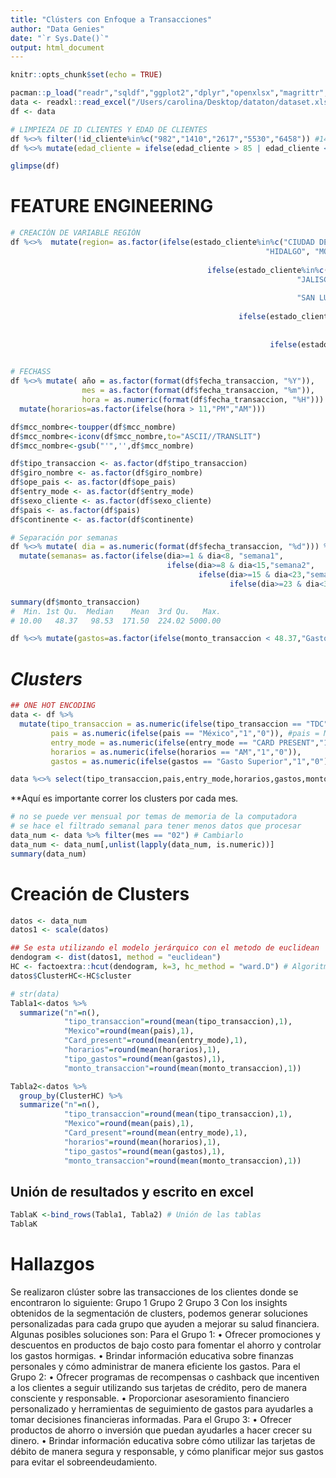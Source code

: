 ```yaml
---
title: "Clústers con Enfoque a Transacciones"
author: "Data Genies"
date: "`r Sys.Date()`"
output: html_document
---
```


```r
knitr::opts_chunk$set(echo = TRUE)
```

```r
pacman::p_load("readr","sqldf","ggplot2","dplyr","openxlsx","magrittr","skimr")
data <- readxl::read_excel("/Users/carolina/Desktop/dataton/dataset.xlsx")
df <- data
```

```r
# LIMPIEZA DE ID CLIENTES Y EDAD DE CLIENTES
df %<>% filter(!id_cliente%in%c("982","1410","2617","5530","6458")) #144 transacciones
df %<>% mutate(edad_cliente = ifelse(edad_cliente > 85 | edad_cliente < 18,33,edad_cliente))
```

```r
glimpse(df)
```

# **FEATURE ENGINEERING**
```r
# CREACIÓN DE VARIABLE REGIÓN 
df %<>%  mutate(region= as.factor(ifelse(estado_cliente%in%c("CIUDAD DE MEXICO", "MEXICO", "GUANAJUATO",
                                                         "HIDALGO", "MORELOS", "PUEBLA", "QUERETARON","TLAXCALA"),"Centro", 
                                            
                                            ifelse(estado_cliente%in%c("AGUASCALIENTES", "BAJA CALIFORNIA SUR", "COLIMA", "DURANGO", 
                                                                "JALISCO","MICHOACAN DE OCAMPO", "NAYARIT",
                                                                
                                                                "SAN LUIS POTOSI", "SINALOA", "ZACATECAS"),"Centro Norte",
                                                   
                                                   ifelse(estado_cliente%in% c("CAMPECHE","CHIAPAS","GUERRERO","OAXACA","QUINTANA ROO",
                                                                        "TABASCO","VERACRUZ DE IGNACIO DE LA LLAV","YUCATAN"),"Sur",
                                                          
                                                          ifelse(estado_cliente%in%c("BAJA CALIFORNIA", "CHIHUAHA", "COAHUILA", "NUEVO LEON",
                                                                              "SONORA", "TAMAULIPAS" ),"Norte","Otro"))))))
```

```r
# FECHASS
df %<>% mutate( año = as.factor(format(df$fecha_transaccion, "%Y")),
                mes = as.factor(format(df$fecha_transaccion, "%m")),
                hora = as.numeric(format(df$fecha_transaccion, "%H"))) %>%
  mutate(horarios=as.factor(ifelse(hora > 11,"PM","AM")))
```

```r
df$mcc_nombre<-toupper(df$mcc_nombre)
df$mcc_nombre<-iconv(df$mcc_nombre,to="ASCII//TRANSLIT")
df$mcc_nombre<-gsub("'",'',df$mcc_nombre)
```

```r
df$tipo_transaccion <- as.factor(df$tipo_transaccion)
df$giro_nombre <- as.factor(df$giro_nombre)
df$ope_pais <- as.factor(df$ope_pais)
df$entry_mode <- as.factor(df$entry_mode)
df$sexo_cliente <- as.factor(df$sexo_cliente)
df$pais <- as.factor(df$pais)
df$continente <- as.factor(df$continente)
```

```r
# Separación por semanas 
df %<>% mutate( dia = as.numeric(format(df$fecha_transaccion, "%d"))) %>% 
  mutate(semanas= as.factor(ifelse(dia>=1 & dia<8, "semana1", 
                                   ifelse(dia>=8 & dia<15,"semana2", 
                                          ifelse(dia>=15 & dia<23,"semana3", 
                                                 ifelse(dia>=23 & dia<32,"semana4",NA))))))
```

```r
summary(df$monto_transaccion)
#  Min. 1st Qu.  Median    Mean  3rd Qu.   Max. 
# 10.00   48.37   98.53  171.50  224.02 5000.00 

df %<>% mutate(gastos=as.factor(ifelse(monto_transaccion < 48.37,"Gasto Hormiga","Gasto Superior")))
```

# *Clusters* 

```r
## ONE HOT ENCODING
data <- df %>% 
  mutate(tipo_transaccion = as.numeric(ifelse(tipo_transaccion == "TDC","1","0")), #tipo_transaccion: TDC 1 - TDD 0
         pais = as.numeric(ifelse(pais == "México","1","0")), #pais = México 1 - 0 
         entry_mode = as.numeric(ifelse(entry_mode == "CARD PRESENT","1","0")), #entry_mode = CARD PRESENT 1
         horarios = as.numeric(ifelse(horarios == "AM","1","0")),
         gastos = as.numeric(ifelse(gastos == "Gasto Superior","1","0"))) #Horarios = am 1
```

```r
data %<>% select(tipo_transaccion,pais,entry_mode,horarios,gastos,monto_transaccion,mes,semanas) # variables numericas de interes
```
**Aquí es importante correr los clusters por cada mes*.*
```r
# no se puede ver mensual por temas de memoria de la computadora
# se hace el filtrado semanal para tener menos datos que procesar 
data_num <- data %>% filter(mes == "02") # Cambiarlo 
data_num <- data_num[,unlist(lapply(data_num, is.numeric))] 
summary(data_num)
```

# **Creación de Clusters** 

```r
datos <- data_num 
datos1 <- scale(datos)
```

```r
## Se esta utilizando el modelo jerárquico con el metodo de euclidean
dendogram <- dist(datos1, method = "euclidean")
HC <- factoextra::hcut(dendogram, k=3, hc_method = "ward.D") # Algoritmo
datos$ClusterHC<-HC$cluster 
```


```r
# str(data)
Tabla1<-datos %>%
  summarize("n"=n(), 
            "tipo_transaccion"=round(mean(tipo_transaccion),1),
            "Mexico"=round(mean(pais),1),
            "Card_present"=round(mean(entry_mode),1),
            "horarios"=round(mean(horarios),1),
            "tipo_gastos"=round(mean(gastos),1),
            "monto_transaccion"=round(mean(monto_transaccion),1)) 

Tabla2<-datos %>%
  group_by(ClusterHC) %>% 
  summarize("n"=n(), 
            "tipo_transaccion"=round(mean(tipo_transaccion),1),
            "Mexico"=round(mean(pais),1),
            "Card_present"=round(mean(entry_mode),1),
            "horarios"=round(mean(horarios),1),
            "tipo_gastos"=round(mean(gastos),1),
            "monto_transaccion"=round(mean(monto_transaccion),1))
```

## Unión de resultados y escrito en excel 
```r
TablaK <-bind_rows(Tabla1, Tabla2) # Unión de las tablas
TablaK
```
# **Hallazgos**

Se realizaron clúster sobre las transacciones de los clientes donde se encontraron lo siguiente: Grupo 1 Grupo 2 Grupo 3
Con los insights obtenidos de la segmentación de clusters, podemos generar soluciones personalizadas para cada grupo que ayuden a mejorar su salud financiera. Algunas posibles soluciones son:
Para el Grupo 1:
• Ofrecer promociones y descuentos en productos de bajo costo para fomentar el ahorro y controlar los gastos hormigas.
• Brindar información educativa sobre finanzas personales y cómo administrar de manera eficiente los gastos.
Para el Grupo 2:
• Ofrecer programas de recompensas o cashback que incentiven a los clientes a seguir utilizando sus tarjetas de crédito, pero de manera consciente y responsable.
• Proporcionar asesoramiento financiero personalizado y herramientas de seguimiento de gastos para ayudarles a tomar decisiones financieras informadas.
Para el Grupo 3:
• Ofrecer productos de ahorro o inversión que puedan ayudarles a hacer crecer su dinero.
• Brindar información educativa sobre cómo utilizar las tarjetas de débito de manera segura y
responsable, y cómo planificar mejor sus gastos para evitar el sobreendeudamiento.
